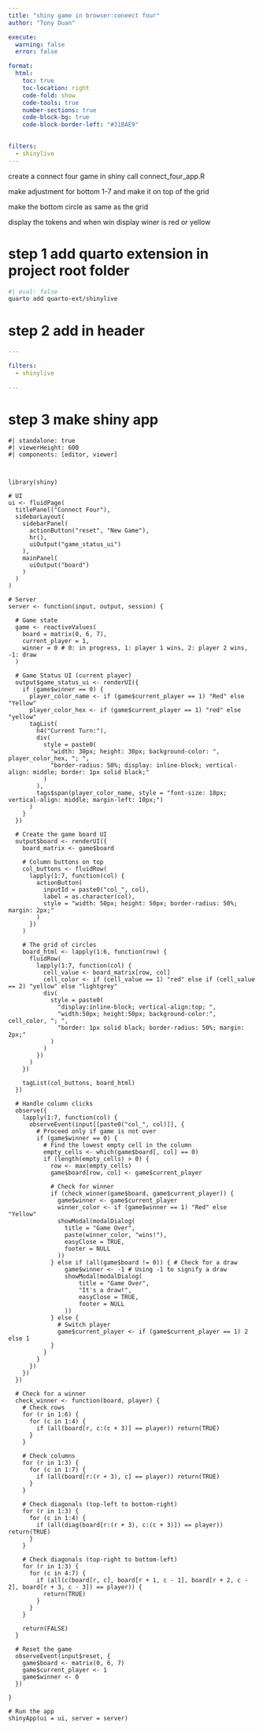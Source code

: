 ```yaml
---
title: "shiny game in browser:coneect four"
author: "Tony Duan"

execute:
  warning: false
  error: false

format:
  html:
    toc: true
    toc-location: right
    code-fold: show
    code-tools: true
    number-sections: true
    code-block-bg: true
    code-block-border-left: "#31BAE9"
    

filters:
  - shinylive
---
```



create a connect four game in shiny call connect_four_app.R

make adjustment for bottom 1-7 and make it on top of the grid

make the bottom circle as same as the grid

display the tokens and when win display winer is red or yellow



# step 1 add quarto extension in project root folder

```bash
#| eval: false
quarto add quarto-ext/shinylive
```

# step 2 add in header

```yaml
---

filters:
  - shinylive
  
---
```

# step 3 make shiny app 

```shinylive-r
#| standalone: true
#| viewerHeight: 600
#| components: [editor, viewer]



library(shiny)

# UI
ui <- fluidPage(
  titlePanel("Connect Four"),
  sidebarLayout(
    sidebarPanel(
      actionButton("reset", "New Game"),
      hr(),
      uiOutput("game_status_ui")
    ),
    mainPanel(
      uiOutput("board")
    )
  )
)

# Server
server <- function(input, output, session) {

  # Game state
  game <- reactiveValues(
    board = matrix(0, 6, 7),
    current_player = 1,
    winner = 0 # 0: in progress, 1: player 1 wins, 2: player 2 wins, -1: draw
  )

  # Game Status UI (current player)
  output$game_status_ui <- renderUI({
    if (game$winner == 0) {
      player_color_name <- if (game$current_player == 1) "Red" else "Yellow"
      player_color_hex <- if (game$current_player == 1) "red" else "yellow"
      tagList(
        h4("Current Turn:"),
        div(
          style = paste0(
            "width: 30px; height: 30px; background-color: ", player_color_hex, "; ",
            "border-radius: 50%; display: inline-block; vertical-align: middle; border: 1px solid black;"
          )
        ),
        tags$span(player_color_name, style = "font-size: 18px; vertical-align: middle; margin-left: 10px;")
      )
    }
  })

  # Create the game board UI
  output$board <- renderUI({
    board_matrix <- game$board

    # Column buttons on top
    col_buttons <- fluidRow(
      lapply(1:7, function(col) {
        actionButton(
          inputId = paste0("col_", col),
          label = as.character(col),
          style = "width: 50px; height: 50px; border-radius: 50%; margin: 2px;"
        )
      })
    )

    # The grid of circles
    board_html <- lapply(1:6, function(row) {
      fluidRow(
        lapply(1:7, function(col) {
          cell_value <- board_matrix[row, col]
          cell_color <- if (cell_value == 1) "red" else if (cell_value == 2) "yellow" else "lightgrey"
          div(
            style = paste0(
              "display:inline-block; vertical-align:top; ",
              "width:50px; height:50px; background-color:", cell_color, "; ",
              "border: 1px solid black; border-radius: 50%; margin: 2px;"
            )
          )
        })
      )
    })

    tagList(col_buttons, board_html)
  })

  # Handle column clicks
  observe({
    lapply(1:7, function(col) {
      observeEvent(input[[paste0("col_", col)]], {
        # Proceed only if game is not over
        if (game$winner == 0) {
          # Find the lowest empty cell in the column
          empty_cells <- which(game$board[, col] == 0)
          if (length(empty_cells) > 0) {
            row <- max(empty_cells)
            game$board[row, col] <- game$current_player

            # Check for winner
            if (check_winner(game$board, game$current_player)) {
              game$winner <- game$current_player
              winner_color <- if (game$winner == 1) "Red" else "Yellow"
              showModal(modalDialog(
                title = "Game Over",
                paste(winner_color, "wins!"),
                easyClose = TRUE,
                footer = NULL
              ))
            } else if (all(game$board != 0)) { # Check for a draw
                game$winner <- -1 # Using -1 to signify a draw
                showModal(modalDialog(
                    title = "Game Over",
                    "It's a draw!",
                    easyClose = TRUE,
                    footer = NULL
                ))
            } else {
              # Switch player
              game$current_player <- if (game$current_player == 1) 2 else 1
            }
          }
        }
      })
    })
  })

  # Check for a winner
  check_winner <- function(board, player) {
    # Check rows
    for (r in 1:6) {
      for (c in 1:4) {
        if (all(board[r, c:(c + 3)] == player)) return(TRUE)
      }
    }

    # Check columns
    for (r in 1:3) {
      for (c in 1:7) {
        if (all(board[r:(r + 3), c] == player)) return(TRUE)
      }
    }

    # Check diagonals (top-left to bottom-right)
    for (r in 1:3) {
      for (c in 1:4) {
        if (all(diag(board[r:(r + 3), c:(c + 3)]) == player)) return(TRUE)
      }
    }

    # Check diagonals (top-right to bottom-left)
    for (r in 1:3) {
      for (c in 4:7) {
        if (all(c(board[r, c], board[r + 1, c - 1], board[r + 2, c - 2], board[r + 3, c - 3]) == player)) {
          return(TRUE)
        }
      }
    }

    return(FALSE)
  }

  # Reset the game
  observeEvent(input$reset, {
    game$board <- matrix(0, 6, 7)
    game$current_player <- 1
    game$winner <- 0
  })

}

# Run the app
shinyApp(ui = ui, server = server)
```





